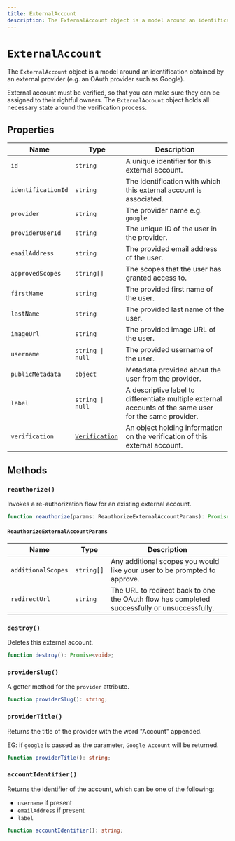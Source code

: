 ```yaml
---
title: ExternalAccount
description: The ExternalAccount object is a model around an identification obtained by an external provider (e.g. an OAuth provider such as Google).
---
```


# `ExternalAccount`

The `ExternalAccount` object is a model around an identification obtained by an external provider (e.g. an OAuth provider such as Google).

External account must be verified, so that you can make sure they can be assigned to their rightful owners. The `ExternalAccount` object holds all necessary state around the verification process.

## Properties

| Name | Type | Description |
| - | - | - |
| `id` | `string` | A unique identifier for this external account. |
| `identificationId` | `string` | The identification with which this external account is associated. |
| `provider` | `string` | The provider name e.g. `google` |
| `providerUserId` | `string` | The unique ID of the user in the provider. |
| `emailAddress` | `string` | The provided email address of the user. |
| `approvedScopes` | `string[]` | The scopes that the user has granted access to. |
| `firstName` | `string` | The provided first name of the user. |
| `lastName` | `string` | The provided last name of the user. |
| `imageUrl` | `string` | The provided image URL of the user. |
| `username` | `string \| null` | The provided username of the user. |
| `publicMetadata` | `object` | Metadata provided about the user from the provider. |
| `label` | `string \| null` | A descriptive label to differentiate multiple external accounts of the same user for the same provider. |
| `verification` | [`Verification`](/docs/references/javascript/types/verification) | An object holding information on the verification of this external account. |

## Methods

### `reauthorize()`

Invokes a re-authorization flow for an existing external account.

```typescript {{ prettier: false }}
function reauthorize(params: ReauthorizeExternalAccountParams): Promise<ExternalAccount>;
```

#### `ReauthorizeExternalAccountParams`

| Name | Type | Description |
| - | - | - |
| `additionalScopes` | `string[]` | Any additional scopes you would like your user to be prompted to approve. |
| `redirectUrl` | `string` | The URL to redirect back to one the OAuth flow has completed successfully or unsuccessfully. |

### `destroy()`

Deletes this external account.

```typescript {{ prettier: false }}
function destroy(): Promise<void>;
```

### `providerSlug()`

A getter method for the `provider` attribute.

```typescript {{ prettier: false }}
function providerSlug(): string;
```

### `providerTitle()`

Returns the title of the provider with the word "Account" appended.

EG: if `google` is passed as the parameter, `Google Account` will be returned.

```typescript {{ prettier: false }}
function providerTitle(): string;
```

### `accountIdentifier()`

Returns the identifier of the account, which can be one of the following:

- `username` if present
- `emailAddress` if present
- `label`

```typescript {{ prettier: false }}
function accountIdentifier(): string;
```
